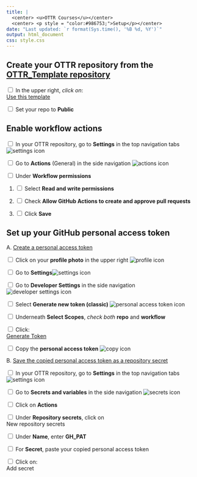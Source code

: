 ```yaml
---
title: |
  <center> <u>OTTR Courses</u></center>
  <center> <p style = "color:#986753;">Setup</p></center>
date: "Last updated: `r format(Sys.time(), '%B %d, %Y')`"
output: html_document
css: style.css
---
```

                 


## Create your OTTR repository from the [OTTR_Template repository](https://github.com/jhudsl/OTTR_Template)

<input type="checkbox">  In the upper right, _click on_: <div class = "github_button"><a href="https://github.com/new?template_name=OTTR_Template&template_owner=jhudsl"> Use this template</a></div>

<input type="checkbox">  Set your repo to **Public**
                 


## Enable workflow actions

<input type="checkbox">  In your OTTR repository, go to **Settings** in the top navigation tabs <img src="resources/icons/settings_gear.png" alt="settings icon" class = icon>


<input type="checkbox">  Go to **Actions** (General) in the side navigation <img src="resources/icons/actions.png" alt="actions icon" class = icon>


<input type="checkbox">  Under **Workflow permissions**


1. <input type="checkbox"> Select **Read and write permissions**


2. <input type="checkbox">  Check **Allow GitHub Actions to create and approve pull requests**


3. <input type="checkbox">  Click **Save**


## Set up your GitHub personal access token


A. [Create a personal access token](https://docs.github.com/en/authentication/keeping-your-account-and-data-secure/managing-your-personal-access-tokens)


  <input type="checkbox"> Click on your **profile photo** in the upper right <img src="resources/icons/profile_photo.png" alt="profile icon" class = icon>


  <input type="checkbox"> Go to **Settings**<img src="resources/icons/settings_gear.png" alt="settings icon" class = icon>


  <input type="checkbox"> Go to **Developer Settings** in the side navigation <img src="resources/icons/developer_settings.png" alt="developer settings icon" class = icon>


  <input type="checkbox"> Select **Generate new token (classic)** <img src="resources/icons/personal_tokens.png" alt="personal access token icon" class = icon>


  <input type="checkbox"> Underneath **Select Scopes**, *check both* **repo** and **workflow**


  <input type="checkbox"> Click: <div class = "github_button"><a href="https://github.com/settings/tokens/new"> Generate Token</a></div>


  <input type="checkbox"> Copy the **personal access token** <img src="resources/icons/copy.png" alt="copy icon" class = icon>


B. [Save the copied personal access token as a repository secret](https://docs.github.com/en/codespaces/managing-codespaces-for-your-organization/managing-development-environment-secrets-for-your-repository-or-organization#adding-secrets-for-a-repository)


  <input type="checkbox"> In your OTTR repository, go to **Settings** in the top navigation tabs <img src="resources/icons/settings_gear.png" alt="settings icon" class = icon>


  <input type="checkbox"> Go to **Secrets and variables** in the side navigation <img src="resources/icons/secrets_and_variables.png" alt="secrets icon" class = icon>


  <input type="checkbox"> Click on **Actions**


  <input type="checkbox"> Under **Repository secrets**, click on <div class = "github_button"> New repository secrets </div>


  <input type="checkbox"> Under **Name**, enter **GH_PAT**


  <input type="checkbox"> For **Secret**, paste your copied personal access token


  <input type="checkbox"> Click on: <div class = "github_button"> Add secret </div>

